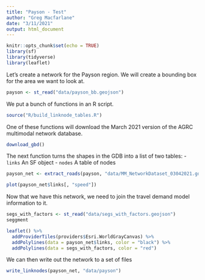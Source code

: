 ```yaml
---
title: "Payson - Test"
author: "Greg Macfarlane"
date: "3/11/2021"
output: html_document
---
```


```r
knitr::opts_chunk$set(echo = TRUE)
library(sf)
library(tidyverse)
library(leaflet)
```


Let's create  a network for the Payson region. We will create a bounding box
for the area we want to look at.

```r
payson <- st_read("data/payson_bb.geojson")
```

We put a bunch of functions in an R script.
```r
source("R/build_linknode_tables.R")
```


One of these functions will download the March 2021 version of the AGRC 
multimodal network database.

```r
download_gbd()
```


The next function turns the shapes in the GDB into a list of two tables:
   - `links` An SF object
   - `nodes` A table of nodes

```r
payson_net <- extract_roads(payson, "data/MM_NetworkDataset_03042021.gdb/")

plot(payson_net$links[, "speed"])
```


Now that we have this network, we need to join the travel demand model
information to it.

```r
segs_with_factors <- st_read("data/segs_with_factors.geojson")
seggment
```

```r
leaflet() %>%
  addProviderTiles(providers$Esri.WorldGrayCanvas) %>%
  addPolylines(data = payson_net$links, color = "black") %>%
  addPolylines(data = segs_with_factors, color = "red")
```



We can then write out the network to a set of files
```r
write_linknodes(payson_net, "data/payson")
```

